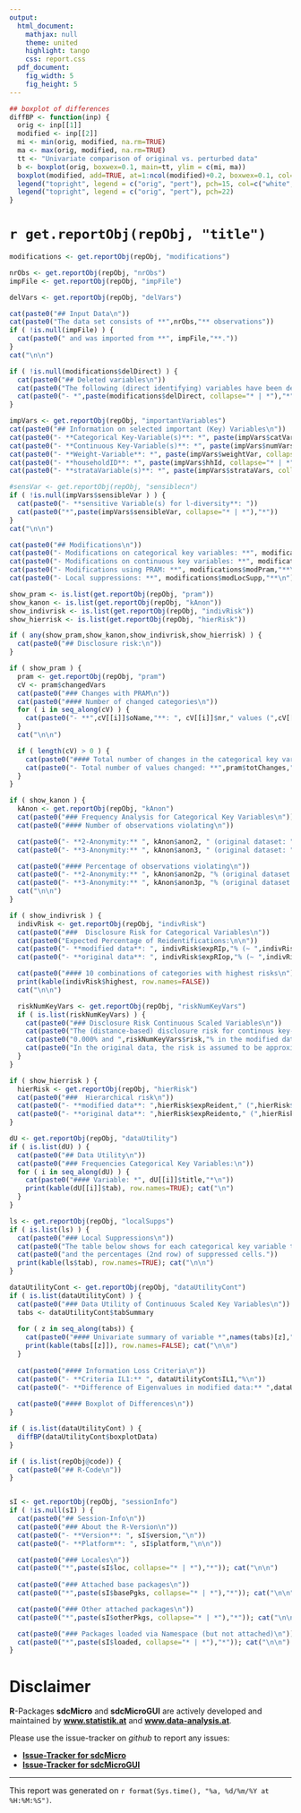 ```yaml
---
output:
  html_document:
    mathjax: null
    theme: united
    highlight: tango
    css: report.css
  pdf_document:
    fig_width: 5
    fig_height: 5
---
```


```r
## boxplot of differences
diffBP <- function(inp) {
  orig <- inp[[1]]
  modified <- inp[[2]]
  mi <- min(orig, modified, na.rm=TRUE)
  ma <- max(orig, modified, na.rm=TRUE)
  tt <- "Univariate comparison of original vs. perturbed data"
  b <- boxplot(orig, boxwex=0.1, main=tt, ylim = c(mi, ma))
  boxplot(modified, add=TRUE, at=1:ncol(modified)+0.2, boxwex=0.1, col="lightgrey", xaxt="n",xlab="")
  legend("topright", legend = c("orig", "pert"), pch=15, col=c("white", "lightgrey"))
  legend("topright", legend = c("orig", "pert"), pch=22)
}
```

# `r get.reportObj(repObj, "title")`

```r
modifications <- get.reportObj(repObj, "modifications") 
```

```r
nrObs <- get.reportObj(repObj, "nrObs")
impFile <- get.reportObj(repObj, "impFile")

delVars <- get.reportObj(repObj, "delVars")

cat(paste0("## Input Data\n"))
cat(paste0("The data set consists of **",nrObs,"** observations"))
if ( !is.null(impFile) ) {
  cat(paste0(" and was imported from **", impFile,"**."))
} 
cat("\n\n")
```

```r
if ( !is.null(modifications$delDirect) ) {
  cat(paste0("## Deleted variables\n"))
  cat(paste0("The following (direct identifying) variables have been deleted from the data set:\n\n"))
  cat(paste0("- *",paste(modifications$delDirect, collapse="* | *"),"*"))
}
```

```r
impVars <- get.reportObj(repObj, "importantVariables")
cat(paste0("## Information on selected important (Key) Variables\n"))
cat(paste0("- **Categorical Key-Variable(s)**: *", paste(impVars$catVars, collapse="* | *"),"*\n")) 
cat(paste0("- **Continuous Key-Variable(s)**: *", paste(impVars$numVars, collapse="* | *"),"*\n")) 
cat(paste0("- **Weight-Variable**: *", paste(impVars$weightVar, collapse="* | *"),"*\n")) 
cat(paste0("- **householdID**: *", paste(impVars$hhId, collapse="* | *"),"*\n")) 
cat(paste0("- **strataVariable(s)**: *", paste(impVars$strataVars, collapse="* | *"),"*\n")) 

#sensVar <- get.reportObj(repObj, "sensiblecn")
if ( !is.null(impVars$sensibleVar ) ) {
  cat(paste0("- **sensitive Variable(s) for l-diversity**: "))
  cat(paste0("*",paste(impVars$sensibleVar, collapse="* | *"),"*"))
}
cat("\n\n")
```

```r
cat(paste0("## Modifications\n"))
cat(paste0("- Modifications on categorical key variables: **", modifications$modCat,"**\n"))
cat(paste0("- Modifications on continuous key variables: **", modifications$modNum,"**\n"))
cat(paste0("- Modifications using PRAM: **", modifications$modPram,"**\n"))
cat(paste0("- Local suppressions: **", modifications$modLocSupp,"**\n"))
```


```r
show_pram <- is.list(get.reportObj(repObj, "pram"))
show_kanon <- is.list(get.reportObj(repObj, "kAnon"))
show_indivrisk <- is.list(get.reportObj(repObj, "indivRisk"))
show_hierrisk <- is.list(get.reportObj(repObj, "hierRisk"))

if ( any(show_pram,show_kanon,show_indivrisk,show_hierrisk) ) {
  cat(paste0("## Disclosure risk:\n"))  
}
```


```r
if ( show_pram ) {
  pram <- get.reportObj(repObj, "pram")
  cV <- pram$changedVars
  cat(paste0("### Changes with PRAM\n"))
  cat(paste0("#### Number of changed categories\n")) 
  for ( i in seq_along(cV) ) {
    cat(paste0("- **",cV[[i]]$oName,"**: ", cV[[i]]$nr," values (",cV[[i]]$perc,"%) changed!\n"))
  }
  cat("\n\n")

  if ( length(cV) > 0 ) {
    cat(paste0("#### Total number of changes in the categorical key variables due to PRAM\n")) 
    cat(paste0("- Total number of values changed: **",pram$totChanges,"** (",pram$percChanges,"%)\n")) 
  }
}
```

```r
if ( show_kanon ) {
  kAnon <- get.reportObj(repObj, "kAnon")
  cat(paste0("### Frequency Analysis for Categorical Key Variables\n"))
  cat(paste0("#### Number of observations violating\n"))

  cat(paste0("- **2-Anonymity:** ", kAnon$anon2, " (original dataset: ",kAnon$anon2o,")\n"))
  cat(paste0("- **3-Anonymity:** ", kAnon$anon3, " (original dataset: ",kAnon$anon3o,")\n\n\n"))

  cat(paste0("#### Percentage of observations violating\n"))
  cat(paste0("- **2-Anonymity:** ", kAnon$anon2p, "% (original dataset: ",kAnon$anon2op,"%)\n"))
  cat(paste0("- **3-Anonymity:** ", kAnon$anon3p, "% (original dataset: ",kAnon$anon3op,"%)\n"))  
  cat("\n\n")
}
```

```r
if ( show_indivrisk ) {
  indivRisk <- get.reportObj(repObj, "indivRisk")
  cat(paste0("###  Disclosure Risk for Categorical Variables\n"))
  cat(paste0("Expected Percentage of Reidentifications:\n\n"))
  cat(paste0("- **modified data**: ", indivRisk$expRIp,"% (~ ",indivRisk$expRI," observations)\n"))
  cat(paste0("- **original data**: ", indivRisk$expRIop,"% (~ ",indivRisk$expRIo," observations)\n\n\n"))

  cat(paste0("#### 10 combinations of categories with highest risks\n"))
  print(kable(indivRisk$highest, row.names=FALSE))
  cat("\n\n")

  riskNumKeyVars <- get.reportObj(repObj, "riskNumKeyVars")
  if ( is.list(riskNumKeyVars) ) {
    cat(paste0("### Disclosure Risk Continuous Scaled Variables\n"))
    cat(paste0("The (distance-based) disclosure risk for continous key-variables is between "))
    cat(paste0("0.000% and ",riskNumKeyVars$risk,"% in the modified data.\n\n"))
    cat(paste0("In the original data, the risk is assumed to be approximately 100.000%.\n\n"))
  }
}
```


```r
if ( show_hierrisk ) {
  hierRisk <- get.reportObj(repObj, "hierRisk")
  cat(paste0("###  Hierarchical risk\n"))
  cat(paste0("- **modified data**: ",hierRisk$expReident," (",hierRisk$expReidentp,"%)\n"))
  cat(paste0("- **original data**: ",hierRisk$expReidento," (",hierRisk$expReidentop,"%)\n"))
}
```

```r
dU <- get.reportObj(repObj, "dataUtility")
if ( is.list(dU) ) {
  cat(paste0("## Data Utility\n"))
  cat(paste0("### Frequencies Categorical Key Variables:\n"))
  for ( i in seq_along(dU) ) {
    cat(paste0("#### Variable: *", dU[[i]]$title,"*\n"))
    print(kable(dU[[i]]$tab), row.names=TRUE); cat("\n")
  }
}
```

```r
ls <- get.reportObj(repObj, "localSupps")
if ( is.list(ls) ) {
  cat(paste0("### Local Suppressions\n"))
  cat(paste0("The table below shows for each categorical key variable the number (1st row) "))
  cat(paste0("and the percentages (2nd row) of suppressed cells."))
  print(kable(ls$tab), row.names=TRUE); cat("\n\n")
}
```

```r
dataUtilityCont <- get.reportObj(repObj, "dataUtilityCont")
if ( is.list(dataUtilityCont) ) {
  cat(paste0("### Data Utility of Continuous Scaled Key Variables\n"))
  tabs <- dataUtilityCont$tabSummary
  
  for ( z in seq_along(tabs)) {
    cat(paste0("#### Univariate summary of variable *",names(tabs)[z],"*\n"))
    print(kable(tabs[[z]]), row.names=FALSE); cat("\n\n")
  }
  
  cat(paste0("#### Information Loss Criteria\n"))
  cat(paste0("- **Criteria IL1:** ", dataUtilityCont$IL1,"%\n"))
  cat(paste0("- **Difference of Eigenvalues in modified data:** ",dataUtilityCont$diffEigen,"% (0.00% in original data)\n\n"))
  
  cat(paste0("#### Boxplot of Differences\n"))
}
```

```r
if ( is.list(dataUtilityCont) ) {
  diffBP(dataUtilityCont$boxplotData)
}
```

```r
if ( is.list(repObj@code)) {
  cat(paste0("## R-Code\n"))
}
```
```r
```


```r
sI <- get.reportObj(repObj, "sessionInfo")
if ( !is.null(sI) ) {
  cat(paste0("## Session-Info\n"))
  cat(paste0("### About the R-Version\n"))
  cat(paste0("- **Version**: ", sI$version,"\n"))
  cat(paste0("- **Platform**: ", sI$platform,"\n\n"))

  cat(paste0("### Locales\n"))
  cat(paste0("*",paste(sI$loc, collapse="* | *"),"*")); cat("\n\n")
  
  cat(paste0("### Attached base packages\n"))
  cat(paste0("*",paste(sI$basePgks, collapse="* | *"),"*")); cat("\n\n")

  cat(paste0("### Other attached packages\n"))
  cat(paste0("*",paste(sI$otherPkgs, collapse="* | *"),"*")); cat("\n\n")

  cat(paste0("### Packages loaded via Namespace (but not attached)\n"))
  cat(paste0("*",paste(sI$loaded, collapse="* | *"),"*")); cat("\n\n")
}
```

# Disclaimer
**R**-Packages **sdcMicro** and **sdcMicroGUI** are actively developed and maintained by
[**www.statistik.at**](http://www.statistik.at "Statistics Austria") and [**www.data-analysis.at**](http://www.data-analysis.at "www.data-analysis.at").

Please use the issue-tracker on *github* to report any issues:

- [**Issue-Tracker for sdcMicro**](https://github.com/alexkowa/sdcMicro/issues)
- [**Issue-Tracker for sdcMicroGUI**](https://github.com/alexkowa/sdcMicroGUI/issues)

--------------------------------------
This report was generated on `r format(Sys.time(), "%a, %d/%m/%Y at %H:%M:%S")`.

